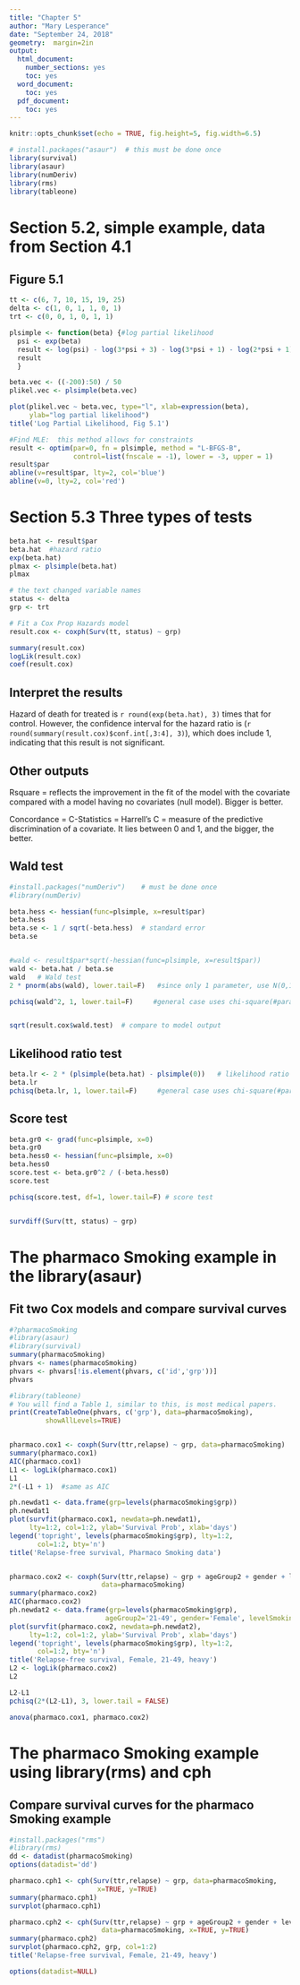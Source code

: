 ---
title: "Chapter 5"
author: "Mary Lesperance"
date: "September 24, 2018"
geometry:  margin=2in
output:
  html_document:
    number_sections: yes
    toc: yes
  word_document:
    toc: yes
  pdf_document:
    toc: yes
---

```{r setup, include=FALSE}
knitr::opts_chunk$set(echo = TRUE, fig.height=5, fig.width=6.5)
```

```{r}
# install.packages("asaur")  # this must be done once
library(survival)
library(asaur)
library(numDeriv)
library(rms)
library(tableone)
```

# Section 5.2, simple example, data from Section 4.1

## Figure 5.1

```{r}  
tt <- c(6, 7, 10, 15, 19, 25)
delta <- c(1, 0, 1, 1, 0, 1)
trt <- c(0, 0, 1, 0, 1, 1)

plsimple <- function(beta) {#log partial likelihood
  psi <- exp(beta)
  result <- log(psi) - log(3*psi + 3) - log(3*psi + 1) - log(2*psi + 1)
  result
  }

beta.vec <- ((-200):50) / 50
plikel.vec <- plsimple(beta.vec)

plot(plikel.vec ~ beta.vec, type="l", xlab=expression(beta), 
     ylab="log partial likelihood")
title('Log Partial Likelihood, Fig 5.1')

#Find MLE:  this method allows for constraints
result <- optim(par=0, fn = plsimple, method = "L-BFGS-B",   
                control=list(fnscale = -1), lower = -3, upper = 1)
result$par
abline(v=result$par, lty=2, col='blue')
abline(v=0, lty=2, col='red')
```




# Section 5.3  Three types of tests

```{r}
beta.hat <- result$par
beta.hat  #hazard ratio
exp(beta.hat)
plmax <- plsimple(beta.hat)
plmax

# the text changed variable names
status <- delta
grp <- trt

# Fit a Cox Prop Hazards model
result.cox <- coxph(Surv(tt, status) ~ grp)

summary(result.cox)
logLik(result.cox)
coef(result.cox)
```

## Interpret the results
Hazard of death for treated is `r round(exp(beta.hat), 3)` times that for control.
However, the confidence interval for the hazard ratio
is (`r round(summary(result.cox)$conf.int[,3:4], 3)`), 
which does include 1, indicating that this result is
not significant.



## Other outputs
Rsquare = reflects the improvement in the fit of the model with the covariate
compared with a model having no covariates (null model).  Bigger is better.

Concordance = C-Statistics = Harrell's C = measure of the predictive
discrimination of a covariate.  It lies between 0 and 1, and the bigger,
the better.


## Wald test

```{r}
#install.packages("numDeriv")    # must be done once
#library(numDeriv)   

beta.hess <- hessian(func=plsimple, x=result$par)
beta.hess
beta.se <- 1 / sqrt(-beta.hess)  # standard error
beta.se


#wald <- result$par*sqrt(-hessian(func=plsimple, x=result$par))
wald <- beta.hat / beta.se
wald   # Wald test
2 * pnorm(abs(wald), lower.tail=F)   #since only 1 parameter, use N(0,1)

pchisq(wald^2, 1, lower.tail=F)     #general case uses chi-square(#param)


sqrt(result.cox$wald.test)  # compare to model output
```


## Likelihood ratio test

```{r}

beta.lr <- 2 * (plsimple(beta.hat) - plsimple(0))   # likelihood ratio test
beta.lr
pchisq(beta.lr, 1, lower.tail=F)     #general case uses chi-square(#param)
```


## Score test

```{r}
beta.gr0 <- grad(func=plsimple, x=0)
beta.gr0
beta.hess0 <- hessian(func=plsimple, x=0)
beta.hess0
score.test <- beta.gr0^2 / (-beta.hess0)
score.test

pchisq(score.test, df=1, lower.tail=F) # score test


survdiff(Surv(tt, status) ~ grp)


```


# The pharmaco Smoking example in the library(asaur)
## Fit two Cox models and compare survival curves

```{r}
#?pharmacoSmoking
#library(asaur)
#library(survival)
summary(pharmacoSmoking)
phvars <- names(pharmacoSmoking)
phvars <- phvars[!is.element(phvars, c('id','grp'))]
phvars

#library(tableone)
# You will find a Table 1, similar to this, is most medical papers.
print(CreateTableOne(phvars, c('grp'), data=pharmacoSmoking),
         showAllLevels=TRUE)


pharmaco.cox1 <- coxph(Surv(ttr,relapse) ~ grp, data=pharmacoSmoking)
summary(pharmaco.cox1)
AIC(pharmaco.cox1)
L1 <- logLik(pharmaco.cox1)
L1
2*(-L1 + 1)  #same as AIC

ph.newdat1 <- data.frame(grp=levels(pharmacoSmoking$grp))
ph.newdat1
plot(survfit(pharmaco.cox1, newdata=ph.newdat1),
     lty=1:2, col=1:2, ylab='Survival Prob', xlab='days')
legend('topright', levels(pharmacoSmoking$grp), lty=1:2,
       col=1:2, bty='n')
title('Relapse-free survival, Pharmaco Smoking data')


pharmaco.cox2 <- coxph(Surv(ttr,relapse) ~ grp + ageGroup2 + gender + levelSmoking,
                       data=pharmacoSmoking)
summary(pharmaco.cox2)
AIC(pharmaco.cox2)
ph.newdat2 <- data.frame(grp=levels(pharmacoSmoking$grp),
                        ageGroup2='21-49', gender='Female', levelSmoking='heavy')
plot(survfit(pharmaco.cox2, newdata=ph.newdat2),
     lty=1:2, col=1:2, ylab='Survival Prob', xlab='days')
legend('topright', levels(pharmacoSmoking$grp), lty=1:2,
       col=1:2, bty='n')
title('Relapse-free survival, Female, 21-49, heavy')
L2 <- logLik(pharmaco.cox2)
L2

L2-L1
pchisq(2*(L2-L1), 3, lower.tail = FALSE)

anova(pharmaco.cox1, pharmaco.cox2)


```





# The pharmaco Smoking example using library(rms) and cph
## Compare survival curves for the pharmaco Smoking example

```{r}
#install.packages("rms")
#library(rms)
dd <- datadist(pharmacoSmoking)
options(datadist='dd')

pharmaco.cph1 <- cph(Surv(ttr,relapse) ~ grp, data=pharmacoSmoking,
                      x=TRUE, y=TRUE)
summary(pharmaco.cph1)
survplot(pharmaco.cph1)

pharmaco.cph2 <- cph(Surv(ttr,relapse) ~ grp + ageGroup2 + gender + levelSmoking,
                       data=pharmacoSmoking, x=TRUE, y=TRUE)
summary(pharmaco.cph2)
survplot(pharmaco.cph2, grp, col=1:2)
title('Relapse-free survival, Female, 21-49, heavy')

options(datadist=NULL)
```




